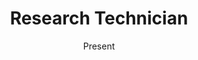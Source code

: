 ---
date: Present
title: Research Technician
company: SF BUILD
location: Remote
range: January 2021 - Present
url: https://sfbuild.sfsu.edu/
description:
    - Develop an online platform using WordPress to help disseminate SF BUILD research.
    - Adapt research into self-paced online learning modules to help increase accessibility.
    - Lead and manage the migration of the SF BUILD site from Drupal 7 to Drupal 8.
---